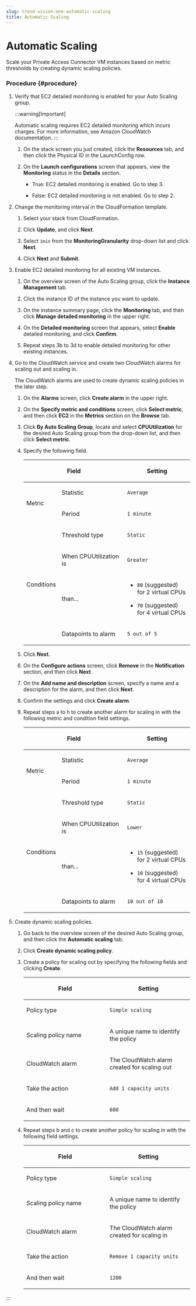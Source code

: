 ```yaml
---
slug: trend-vision-one-automatic-scaling
title: Automatic Scaling
---
```

# Automatic Scaling

Scale your Private Access Connector VM instances based on metric thresholds by creating dynamic scaling policies.

### Procedure {#procedure}

1.  Verify that EC2 detailed monitoring is enabled for your Auto Scaling group.

    :::warning[Important]

    Automatic scaling requires EC2 detailed monitoring which incurs charges. For more information, see Amazon CloudWatch documentation.
    :::

    1.  On the stack screen you just created, click the **Resources** tab, and then click the Physical ID in the LaunchConfig row.

    2.  On the **Launch configurations** screen that appears, view the **Monitoring** status in the **Details** section.

        - True: EC2 detailed monitoring is enabled. Go to step 3.

        - False: EC2 detailed monitoring is not enabled. Go to step 2.

2.  Change the monitoring interval in the CloudFormation template.

    1.  Select your stack from CloudFormation.

    2.  Click **Update**, and click **Next**.

    3.  Select `1min` from the **MonitoringGranularity** drop-down list and click **Next**.

    4.  Click **Next** and **Submit**.

3.  Enable EC2 detailed monitoring for all existing VM instances.

    1.  On the overview screen of the Auto Scaling group, click the **Instance Management** tab.

    2.  Click the instance ID of the instance you want to update.

    3.  On the instance summary page, click the **Monitoring** tab, and then click **Manage detailed monitoring** in the upper right.

    4.  On the **Detailed monitoring** screen that appears, select **Enable** detailed monitoring, and click **Confirm**.

    5.  Repeat steps 3b to 3d to enable detailed monitoring for other existing instances.

4.  Go to the CloudWatch service and create two CloudWatch alarms for scaling out and scaling in.

    The CloudWatch alarms are used to create dynamic scaling policies in the later step.

    1.  On the **Alarms** screen, click **Create alarm** in the upper right.

    2.  On the **Specify metric and conditions** screen, click **Select metric**, and then click **EC2** in the **Metrics** section on the **Browse** tab.

    3.  Click **By Auto Scaling Group**, locate and select **CPUUtilization** for the desired Auto Scaling group from the drop-down list, and then click **Select metric**.

    4.  Specify the following field.

        <table>
        <colgroup>
        <col style="width: 20%" />
        <col style="width: 40%" />
        <col style="width: 40%" />
        </colgroup>
        <thead>
        <tr>
        <th colspan="2"><p>Field</p></th>
        <th><p>Setting</p></th>
        </tr>
        </thead>
        <tbody>
        <tr>
        <td rowspan="2"><p>Metric</p></td>
        <td><p>Statistic</p></td>
        <td><p><code>Average</code></p></td>
        </tr>
        <tr>
        <td><p>Period</p></td>
        <td><p><code>1 minute</code></p></td>
        </tr>
        <tr>
        <td rowspan="4"><p>Conditions</p></td>
        <td><p>Threshold type</p></td>
        <td><p><code>Static</code></p></td>
        </tr>
        <tr>
        <td><p>When CPUUtilization is</p></td>
        <td><p><code>Greater</code></p></td>
        </tr>
        <tr>
        <td><p>than...</p></td>
        <td><ul>
        <li><p><code>80</code> (suggested) for 2 virtual CPUs</p></li>
        <li><p><code>70</code> (suggested) for 4 virtual CPUs</p></li>
        </ul></td>
        </tr>
        <tr>
        <td><p>Datapoints to alarm</p></td>
        <td><p><code>5 out of 5</code></p></td>
        </tr>
        </tbody>
        </table>

    5.  Click **Next**.

    6.  On the **Configure actions** screen, click **Remove** in the **Notification** section, and then click **Next**.

    7.  On the **Add name and description** screen, specify a name and a description for the alarm, and then click **Next**.

    8.  Confirm the settings and click **Create alarm**.

    9.  Repeat steps a to h to create another alarm for scaling in with the following metric and condition field settings.

        <table>
        <colgroup>
        <col style="width: 20%" />
        <col style="width: 40%" />
        <col style="width: 40%" />
        </colgroup>
        <thead>
        <tr>
        <th colspan="2"><p>Field</p></th>
        <th><p>Setting</p></th>
        </tr>
        </thead>
        <tbody>
        <tr>
        <td rowspan="2"><p>Metric</p></td>
        <td><p>Statistic</p></td>
        <td><p><code>Average</code></p></td>
        </tr>
        <tr>
        <td><p>Period</p></td>
        <td><p><code>1 minute</code></p></td>
        </tr>
        <tr>
        <td rowspan="4"><p>Conditions</p></td>
        <td><p>Threshold type</p></td>
        <td><p><code>Static</code></p></td>
        </tr>
        <tr>
        <td><p>When CPUUtilization is</p></td>
        <td><p><code>Lower</code></p></td>
        </tr>
        <tr>
        <td><p>than...</p></td>
        <td><ul>
        <li><p><code>15</code> (suggested) for 2 virtual CPUs</p></li>
        <li><p><code>10</code> (suggested) for 4 virtual CPUs</p></li>
        </ul></td>
        </tr>
        <tr>
        <td><p>Datapoints to alarm</p></td>
        <td><p><code>10 out of 10</code></p></td>
        </tr>
        </tbody>
        </table>

5.  Create dynamic scaling policies.

    1.  Go back to the overview screen of the desired Auto Scaling group, and then click the **Automatic scaling** tab.

    2.  Click **Create dynamic scaling policy**.

    3.  Create a policy for scaling out by specifying the following fields and clicking **Create**.

        <table>
        <colgroup>
        <col style="width: 50%" />
        <col style="width: 50%" />
        </colgroup>
        <thead>
        <tr>
        <th><p>Field</p></th>
        <th><p>Setting</p></th>
        </tr>
        </thead>
        <tbody>
        <tr>
        <td><p>Policy type</p></td>
        <td><p><code>Simple scaling</code></p></td>
        </tr>
        <tr>
        <td><p>Scaling policy name</p></td>
        <td><p>A unique name to identify the policy</p></td>
        </tr>
        <tr>
        <td><p>CloudWatch alarm</p></td>
        <td><p>The CloudWatch alarm created for scaling out</p></td>
        </tr>
        <tr>
        <td><p>Take the action</p></td>
        <td><p><code>Add 1 capacity units</code></p></td>
        </tr>
        <tr>
        <td><p>And then wait</p></td>
        <td><p><code>600</code></p></td>
        </tr>
        </tbody>
        </table>

    4.  Repeat steps b and c to create another policy for scaling in with the following field settings.

        <table>
        <colgroup>
        <col style="width: 50%" />
        <col style="width: 50%" />
        </colgroup>
        <thead>
        <tr>
        <th><p>Field</p></th>
        <th><p>Setting</p></th>
        </tr>
        </thead>
        <tbody>
        <tr>
        <td><p>Policy type</p></td>
        <td><p><code>Simple scaling</code></p></td>
        </tr>
        <tr>
        <td><p>Scaling policy name</p></td>
        <td><p>A unique name to identify the policy</p></td>
        </tr>
        <tr>
        <td><p>CloudWatch alarm</p></td>
        <td><p>The CloudWatch alarm created for scaling in</p></td>
        </tr>
        <tr>
        <td><p>Take the action</p></td>
        <td><p><code>Remove 1 capacity units</code></p></td>
        </tr>
        <tr>
        <td><p>And then wait</p></td>
        <td><p><code>1200</code></p></td>
        </tr>
        </tbody>
        </table>
:::
